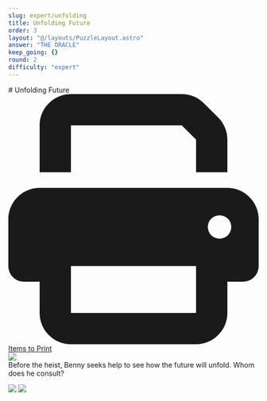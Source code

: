 ```yaml
---
slug: expert/unfolding
title: Unfolding Future
order: 3
layout: "@/layouts/PuzzleLayout.astro"
answer: "THE ORACLE"
keep_going: {}
round: 2
difficulty: "expert"
---
```



<div class="flex flex-col items-center justify-between gap-2 sm:flex-row">
  <div class="flex flex-col">
    # Unfolding Future
    <a
      href="/Appendix B Printable - Expert.pdf"
      class="no-prose flex h-min w-fit gap-2 rounded-[0.3rem] bg-gray-500 px-4 py-2 text-white no-underline"
    >
      <svg className="w-4" xmlns="http://www.w3.org/2000/svg" viewBox="0 0 512 512">
        <path
          fill="currentColor"
          d="M128 0C92.7 0 64 28.7 64 64l0 96 64 0 0-96 226.7 0L384 93.3l0 66.7 64 0 0-66.7c0-17-6.7-33.3-18.7-45.3L400 18.7C388 6.7 371.7 0 354.7 0L128 0zM384 352l0 32 0 64-256 0 0-64 0-16 0-16 256 0zm64 32l32 0c17.7 0 32-14.3 32-32l0-96c0-35.3-28.7-64-64-64L64 192c-35.3 0-64 28.7-64 64l0 96c0 17.7 14.3 32 32 32l32 0 0 64c0 35.3 28.7 64 64 64l256 0c35.3 0 64-28.7 64-64l0-64zM432 248a24 24 0 1 1 0 48 24 24 0 1 1 0-48z"
        />
      </svg>
      <span>Items to Print</span>
    </a>
  </div>
  <img class="w-[20rem] border-2 border-gray-300" src={art.src} />
</div>

<div class="italics" style={{ fontFamily: "DM Mono, sans-serif" }}>
  Before the heist, Benny seeks help to see how the future will unfold. Whom does he consult?
</div>

<img src="/unfolding_future.png"> </img>
<img src="/unfolding_future_expert.png"> </img>
